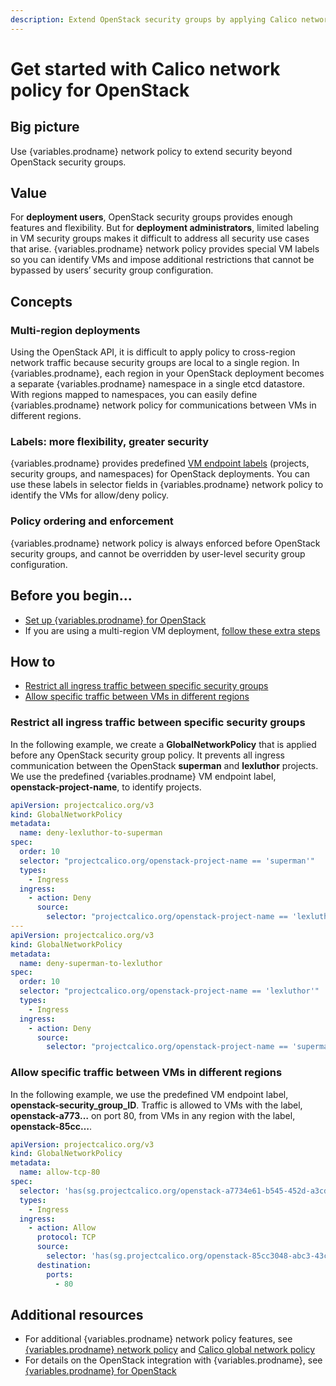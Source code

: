 ```yaml
---
description: Extend OpenStack security groups by applying Calico network policy and using labels to identify VMs within network policy rules.
---
```


# Get started with Calico network policy for OpenStack

## Big picture

Use {variables.prodname} network policy to extend security beyond OpenStack security groups.

## Value

For **deployment users**, OpenStack security groups provides enough features and flexibility. But for **deployment administrators**, limited labeling in VM security groups makes it difficult to address all security use cases that arise. {variables.prodname} network policy provides special VM labels so you can identify VMs and impose additional restrictions that cannot be bypassed by users’ security group configuration.

## Concepts

### Multi-region deployments

Using the OpenStack API, it is difficult to apply policy to cross-region network traffic because security groups are local to a single region. In {variables.prodname}, each region in your OpenStack deployment becomes a separate {variables.prodname} namespace in a single etcd datastore. With regions mapped to namespaces, you can easily define {variables.prodname} network policy for communications between VMs in different regions.

### Labels: more flexibility, greater security

{variables.prodname} provides predefined [VM endpoint labels](../../../networking/openstack/labels.mdx) (projects, security groups, and namespaces) for OpenStack deployments. You can use these labels in selector fields in {variables.prodname} network policy to identify the VMs for allow/deny policy.

### Policy ordering and enforcement

{variables.prodname} network policy is always enforced before OpenStack security groups, and cannot be overridden by user-level security group configuration.

## Before you begin...

- [Set up {variables.prodname} for OpenStack](../../../networking/openstack/dev-machine-setup.mdx)
- If you are using a multi-region VM deployment, [follow these extra steps](../../../networking/openstack/multiple-regions.mdx)

## How to

- [Restrict all ingress traffic between specific security groups](#restrict-all-ingress-traffic-between-specific-security-groups)
- [Allow specific traffic between VMs in different regions](#allow-specific-traffic-between-vms-in-different-regions)

### Restrict all ingress traffic between specific security groups

In the following example, we create a **GlobalNetworkPolicy** that is applied before any OpenStack security group policy. It prevents all ingress communication between the OpenStack **superman** and **lexluthor** projects. We use the predefined {variables.prodname} VM endpoint label, **openstack-project-name**, to identify projects.

```yaml
apiVersion: projectcalico.org/v3
kind: GlobalNetworkPolicy
metadata:
  name: deny-lexluthor-to-superman
spec:
  order: 10
  selector: "projectcalico.org/openstack-project-name == 'superman'"
  types:
    - Ingress
  ingress:
    - action: Deny
      source:
        selector: "projectcalico.org/openstack-project-name == 'lexluthor'"
---
apiVersion: projectcalico.org/v3
kind: GlobalNetworkPolicy
metadata:
  name: deny-superman-to-lexluthor
spec:
  order: 10
  selector: "projectcalico.org/openstack-project-name == 'lexluthor'"
  types:
    - Ingress
  ingress:
    - action: Deny
      source:
        selector: "projectcalico.org/openstack-project-name == 'superman'"
```

### Allow specific traffic between VMs in different regions

In the following example, we use the predefined VM endpoint label, **openstack-security_group_ID**. Traffic is allowed to VMs with the label, **openstack-a773…** on port 80, from VMs in any region with the label, **openstack-85cc…**.

```yaml
apiVersion: projectcalico.org/v3
kind: GlobalNetworkPolicy
metadata:
  name: allow-tcp-80
spec:
  selector: 'has(sg.projectcalico.org/openstack-a7734e61-b545-452d-a3cd-0189cbd9747a)'
  types:
    - Ingress
  ingress:
    - action: Allow
      protocol: TCP
      source:
        selector: 'has(sg.projectcalico.org/openstack-85cc3048-abc3-43cc-89b3-377341426ac5)'
      destination:
        ports:
          - 80
```

## Additional resources

- For additional {variables.prodname} network policy features, see [{variables.prodname} network policy](../../../reference/resources/networkpolicy.mdx) and [Calico global network policy](../../../reference/resources/globalnetworkpolicy.mdx)
- For details on the OpenStack integration with {variables.prodname}, see [{variables.prodname} for OpenStack](../../../networking/openstack/dev-machine-setup.mdx)
